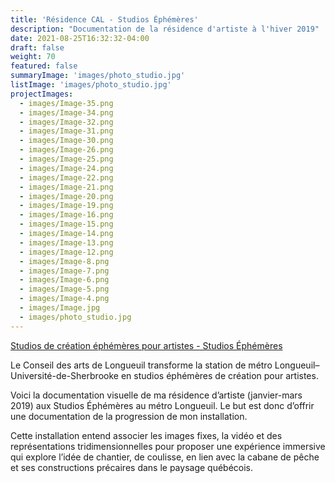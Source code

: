 ```yaml
---
title: 'Résidence CAL - Studios Éphémères'
description: "Documentation de la résidence d'artiste à l'hiver 2019"
date: 2021-08-25T16:32:32-04:00
draft: false
weight: 70
featured: false
summaryImage: 'images/photo_studio.jpg'
listImage: 'images/photo_studio.jpg'
projectImages:
  - images/Image-35.png
  - images/Image-34.png
  - images/Image-32.png
  - images/Image-31.png
  - images/Image-30.png
  - images/Image-26.png
  - images/Image-25.png
  - images/Image-24.png
  - images/Image-22.png
  - images/Image-21.png
  - images/Image-20.png
  - images/Image-19.png
  - images/Image-16.png
  - images/Image-15.png
  - images/Image-14.png
  - images/Image-13.png
  - images/Image-12.png
  - images/Image-8.png
  - images/Image-7.png
  - images/Image-6.png
  - images/Image-5.png
  - images/Image-4.png
  - images/Image.jpg
  - images/photo_studio.jpg
---
```


[Studios de création éphémères pour artistes - Studios Éphémères](https://studiosephemeres.com/?fbclid=IwAR2RKjjgVDVYF8LqA5aT_MVGTZgB53QbzgNkORqPZCClHq9kMizv46tCTIw)

Le Conseil des arts de Longueuil transforme la station de métro Longueuil–Université-de-Sherbrooke en studios éphémères de création pour artistes.

Voici la documentation visuelle de ma résidence d’artiste (janvier-mars 2019) aux Studios Éphémères au métro Longueuil. Le but est donc d’offrir une documentation de la progression de mon installation.

Cette installation entend associer les images fixes, la vidéo et des représentations tridimensionnelles pour proposer une expérience immersive qui explore l’idée de chantier, de coulisse, en lien avec la cabane de pêche et ses constructions précaires dans le paysage québécois.

<SvgBackgroundLink
href='http://studiosephemeres.com/'
alt='Studios Éphémères'
src={logoStudioEphemeres}
height='82px'
width='100px'
/>

<SvgBackgroundLink
href='https://www.conseildesartsdelongueuil.ca/'
alt='Conseil des Arts de Longueuil'
src={logoCal}
height='64px'
width='200px'
/>
